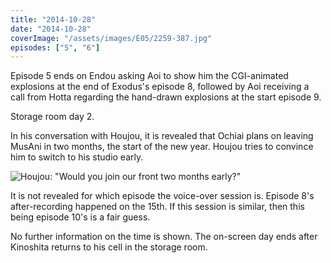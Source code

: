 ```yaml
---
title: "2014-10-28"
date: "2014-10-28"
coverImage: "/assets/images/E05/2259-387.jpg"
episodes: ["5", "6"]
---
```


Episode 5 ends on Endou asking Aoi to show him the CGI-animated explosions at the end of Exodus's episode 8, followed by Aoi receiving a call from Hotta regarding the hand-drawn explosions at the start episode 9.

Storage room day 2.

In his conversation with Houjou, it is revealed that Ochiai plans on leaving MusAni in two months, the start of the new year. Houjou tries to convince him to switch to his studio early.

![Houjou: "Would you join our front two months early?"](/assets/images/E06/0403-175.jpg)

It is not revealed for which episode the voice-over session is. Episode 8's after-recording happened on the 15th. If this session is similar, then this being episode 10's is a fair guess.

No further information on the time is shown. The on-screen day ends after Kinoshita returns to his cell in the storage room.
